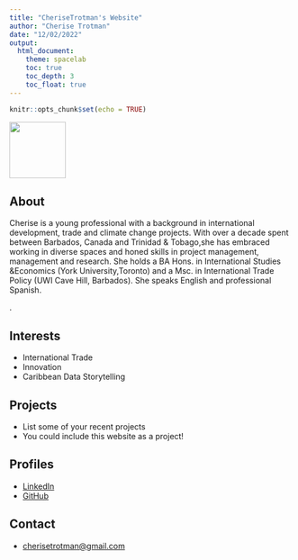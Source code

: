 ```yaml
---
title: "CheriseTrotman's Website"
author: "Cherise Trotman"
date: "12/02/2022"
output:
  html_document:
    theme: spacelab
    toc: true
    toc_depth: 3
    toc_float: true
---
```


```r
knitr::opts_chunk$set(echo = TRUE)
```
![](img/avatar){width=100px}

## About

Cherise is a young professional with a background in international development, trade and climate change projects. With over a decade spent between Barbados, Canada and Trinidad & Tobago,she has embraced working in diverse spaces and honed skills in project management, management and research. She holds a BA Hons. in International Studies &Economics (York University,Toronto) and a Msc. in International Trade Policy (UWI Cave Hill, Barbados). She speaks English and professional Spanish.

.

## Interests

* International Trade
* Innovation
* Caribbean Data Storytelling

## Projects

* List some of your recent projects
* You could include this website as a project!

## Profiles 

* [LinkedIn](https://www.linkedin.com/in/cherisetrotman/)
* [GitHub](http://github.com/CheriseTrotman)

## Contact

* [cherisetrotman@gmail.com](mailto:cherisetrotman@gmail.com)
